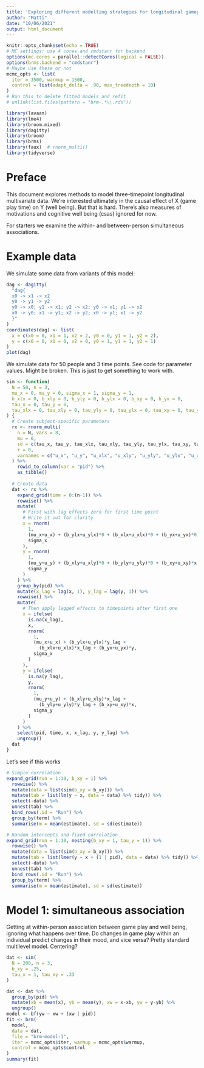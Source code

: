 ```yaml
---
title: 'Exploring different modelling strategies for longitudinal gameplay and well-being data.'
author: "Matti"
date: "10/06/2021"
output: html_document
---
```


```r
knitr::opts_chunk$set(echo = TRUE)
# MC settings: use 4 cores and cmdstanr for backend
options(mc.cores = parallel::detectCores(logical = FALSE))
options(brms.backend = "cmdstanr")
# Maybe use these or not
mcmc_opts <- list(
  iter = 3500, warmup = 1500,
  control = list(adapt_delta = .90, max_treedepth = 10)
)
# Run this to delete fitted models and refit
# unlink(list.files(pattern = "brm-.*\\.rds"))
```

```r
library(lavaan)
library(lme4)
library(broom.mixed)
library(dagitty)
library(broom)
library(brms)
library(faux)  # rnorm_multi()
library(tidyverse)
```

# Preface

This document explores methods to model three-timepoint longitudinal multivariate data. We're interested ultimately in the causal effect of X (game play time) on Y (well being). But that is hard. There's also measures of motivations and cognitive well being (csas) ignored for now.

For starters we examine the within- and between-person simultaneous associations.

# Example data

We simulate some data from variants of this model:

```r
dag <- dagitty(
  "dag{
  x0 -> x1 -> x2
  y0 -> y1 -> y2
  y0 -> x0; y1 -> x1; y2 -> x2; y0 -> x1; y1 -> x2
  x0 -> y0; x1 -> y1; x2 -> y2; x0 -> y1; x1 -> y2
  }"
)
coordinates(dag) <- list(
  x = c(x0 = 0, x1 = 1, x2 = 2, y0 = 0, y1 = 1, y2 = 2),
  y = c(x0 = 0, x1 = 0, x2 = 0, y0 = 1, y1 = 1, y2 = 1)
)
plot(dag)
```

We simulate data for 50 people and 3 time points. See code for parameter values. Might be broken. This is just to get something to work with.

```r
sim <- function(
  N = 50, n = 3,
  mu_x = 0, mu_y = 0, sigma_x = 1, sigma_y = 1,
  b_xlx = 0, b_xly = 0, b_yly = 0, b_ylx = 0, b_xy = 0, b_yx = 0,
  tau_x = 0, tau_y = 0, 
  tau_xlx = 0, tau_xly = 0, tau_yly = 0, tau_ylx = 0, tau_xy = 0, tau_yx = 0
) {
  # Create subject-specific parameters
  rx <- rnorm_multi(
    n = N, vars = 8,
    mu = 0, 
    sd = c(tau_x, tau_y, tau_xlx, tau_xly, tau_yly, tau_ylx, tau_xy, tau_yx), 
    r = 0,
    varnames = c("u_x", "u_y", "u_xlx", "u_xly", "u_yly", "u_ylx", "u_xy", "u_yx")
  ) %>% 
    rowid_to_column(var = "pid") %>% 
    as_tibble()
  
  # Create data
  dat <- rx %>% 
    expand_grid(time = 0:(n-1)) %>% 
    rowwise() %>% 
    mutate(
      # First with lag effects zero for first time point
      # Write it out for clarity
      x = rnorm(
        1, 
        (mu_x+u_x) + (b_ylx+u_ylx)*0 + (b_xlx+u_xlx)*0 + (b_yx+u_yx)*0, 
        sigma_x
      ),
      y = rnorm(
        1, 
        (mu_y+u_y) + (b_xly+u_xly)*0 + (b_yly+u_yly)*0 + (b_xy+u_xy)*x, 
        sigma_y
      )
    ) %>% 
    group_by(pid) %>% 
    mutate(x_lag = lag(x, 1), y_lag = lag(y, 1)) %>% 
    rowwise() %>% 
    mutate(
      # Then apply lagged effects to timepoints after first one
      x = ifelse(
        is.na(x_lag),
        x,
        rnorm(
          1,
          (mu_x+u_x) + (b_ylx+u_ylx)*y_lag +
            (b_xlx+u_xlx)*x_lag + (b_yx+u_yx)*y,
          sigma_x
        )
      ),
      y = ifelse(
        is.na(y_lag),
        y,
        rnorm(
          1,
          (mu_y+u_y) + (b_xly+u_xly)*x_lag +
            (b_yly+u_yly)*y_lag + (b_xy+u_xy)*x,
          sigma_y
        )
      )
    ) %>%
    select(pid, time, x, x_lag, y, y_lag) %>% 
    ungroup()
  dat
}
```

Let's see if this works

```r
# Simple correlation
expand_grid(run = 1:10, b_xy = 1) %>% 
  rowwise() %>% 
  mutate(data = list(sim(b_xy = b_xy))) %>% 
  mutate(tab = list(lm(y ~ x, data = data) %>% tidy)) %>% 
  select(-data) %>% 
  unnest(tab) %>% 
  bind_rows(.id = "Run") %>% 
  group_by(term) %>%  
  summarise(m = mean(estimate), sd = sd(estimate))

# Random intercepts and fixed correlation
expand_grid(run = 1:10, nesting(b_xy = 1, tau_y = 1)) %>% 
  rowwise() %>% 
  mutate(data = list(sim(b_xy = b_xy))) %>% 
  mutate(tab = list(lmer(y ~ x + (1 | pid), data = data) %>% tidy)) %>% 
  select(-data) %>% 
  unnest(tab) %>% 
  bind_rows(.id = "Run") %>% 
  group_by(term) %>%  
  summarise(m = mean(estimate), sd = sd(estimate))
```

# Model 1: simultaneous association

Getting at within-person association between game play and well being, ignoring what happens over time. Do changes in game play within an individual predict changes in their mood, and vice versa? Pretty standard multilevel model. Centering?

```r
dat <- sim(
  N = 200, n = 3,
  b_xy = .25, 
  tau_x = 1, tau_xy = .33
)
```


```r
dat <- dat %>% 
  group_by(pid) %>% 
  mutate(xb = mean(x), yb = mean(y), xw = x-xb, yw = y-yb) %>% 
  ungroup()
model <- bf(yw ~ xw + (xw | pid))
fit <- brm(
  model,
  data = dat,
  file = "brm-model-1",
  iter = mcmc_opts$iter, warmup = mcmc_opts$warmup,
  control = mcmc_opts$control
)
summary(fit)
```
